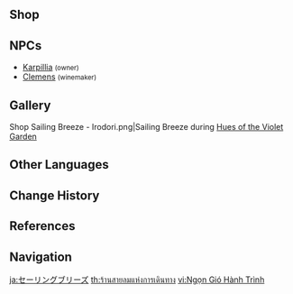 {{Location Infobox
|image        = <gallery>
Shop Sailing Breeze.png|In-game
NPC Location Karpillia.png|Map
</gallery>
|type         = Point of Interest
|region       = Inazuma
|area         = Narukami Island
|subarea      = Ritou
}}
{{Location Intro|description=<p>The shop is owned by [[Karpillia]]. It used to be a old brand of alcohol in Mondstadt, but the shop had to migrate to Inazuma because of its incapability to compete against [[Dawn Winery]].<ref>{{Ref/NPC|Clemens}}</ref></p>}}

==Shop==
{{Vendor|Karpillia}}

==NPCs==
* [[Karpillia]] <small>(owner)</small>
* [[Clemens]] <small>(winemaker)</small>

==Gallery==
<gallery>
Shop Sailing Breeze - Irodori.png|Sailing Breeze during [[Hues of the Violet Garden]]
</gallery>

==Other Languages==
{{Other Languages
|en       = Sailing Breeze
|zhs      = 远航之风
|zhs_rm   = Yuǎnháng zhī Fēng
|zht      = 遠航之風
|zht_rm   = Yuǎnháng zhī Fēng
|zh_tl    = Long Voyage's Wind
|ja       = セーリングブリーズ
|ja_rm    = Seeringu Buriizu
|ja_tl    = Sailing Breeze
|ko       = {{tt|항해|航海}}의 바람
|ko_rm    = Hanghae-ui Baram
|ko_tl    = Wind of Sailing
|es       = Brisa Marina
|es_tl    = Sea Breeze
|fr       = Vent du voyage
|fr_tl    = Wind of Traveling
|ru       = Морской бриз<ref>{{Ref/Quest|A Trip for Two in Ritou}}</ref><ref>{{Ref/NPC|Karpillia}}</ref> / Ветер дальнего плавания<ref>NPC Title: [[Karpillia]]</ref><!--Мореходный бриз<ref>{{Ref/NPC|Karpillia|idle=1}}</ref>-->
|ru_tl    = Ocean Breeze / Far Sailing Wind
|th       = สายลมแห่งการเดินทาง
|th_rm    = Sailom haeng kan doenthang
|th_tl    = 
|vi       = Ngọn Gió {{tt|Hành Trình|行程}}
|vi_tl    = The Wind of Journey
|de       = Fahrtwind
|de_tl    = Sailing Breeze
|id       = Sailing Breeze
|pt       = Brisa Marítima
|pt_tl    = 
|tr       = Sefer Esintisi
|tr_tl    = Voyage Breeze
|it       = Brezza Marina
|it_tl    = 
}}

==Change History==
{{Change History|2.0}}

==References==
{{Reflist}}

==Navigation==
{{PoI Navbox|Inazuma}}

[[ja:セーリングブリーズ]]
[[th:ร้านสายลมแห่งการเดินทาง]]
[[vi:Ngọn Gió Hành Trình]]
